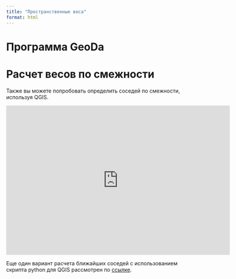 ```yaml
---
title: "Пространственные веса"
format: html
---
```


# Программа GeoDa

# Расчет весов по смежности

::: callout-note
Также вы можете попробовать определить соседей по смежности, используя QGIS.

```{=html}
<iframe width="600" height="400" src="https://www.youtube.com/embed/c7lXotTM7vk?si=rDHN0VWZFlhMI_bh" title="YouTube video player" frameborder="0" allow="accelerometer; autoplay; clipboard-write; encrypted-media; gyroscope; picture-in-picture; web-share" referrerpolicy="strict-origin-when-cross-origin" allowfullscreen></iframe>
```

Еще один вариант расчета ближайших соседей с использованием скрипта python для QGIS рассмотрен по [ссылке](https://gis.stackexchange.com/questions/227431/qgis-neighborhood-analysis).
:::
